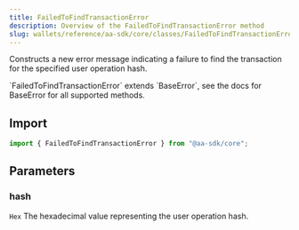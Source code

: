 ```yaml
---
title: FailedToFindTransactionError
description: Overview of the FailedToFindTransactionError method
slug: wallets/reference/aa-sdk/core/classes/FailedToFindTransactionError/constructor
---
```




Constructs a new error message indicating a failure to find the transaction for the specified user operation hash.

<Note>
  `FailedToFindTransactionError` extends `BaseError`, see the docs for BaseError
  for all supported methods.
</Note>

## Import

```ts
import { FailedToFindTransactionError } from "@aa-sdk/core";
```

## Parameters

### hash

`Hex`
The hexadecimal value representing the user operation hash.
